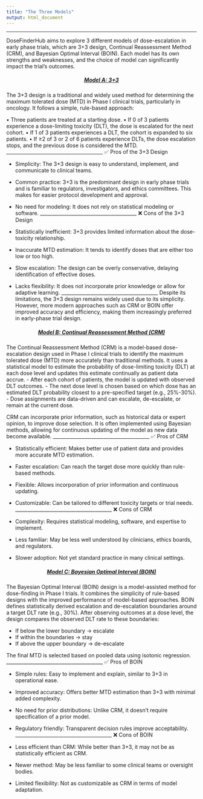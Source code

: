 ```yaml
---
title: "The Three Models"
output: html_document
---
```

---
DoseFinderHub aims to explore 3 different models of dose-escalation in early phase trials, which are 3+3 design, Continual Reassessment Method (CRM), and Bayesian Optimal Interval (BOIN). Each model has its own strengths and weaknesses, and the choice of model can significantly impact the trial's outcomes.

<div style="text-align: center;">
<u><h5 id="models_a">Model A: 3+3</h5></u>
</div>

The 3+3 design is a traditional and widely used method for determining the maximum tolerated dose (MTD) in Phase I clinical trials, particularly in oncology. It follows a simple, rule-based approach:

•	Three patients are treated at a starting dose.
•	If 0 of 3 patients experience a dose-limiting toxicity (DLT), the dose is escalated for the next cohort.
•	If 1 of 3 patients experiences a DLT, the cohort is expanded to six patients.
•	If ≥2 of 3 or 2 of 6 patients experience DLTs, the dose escalation stops, and the previous dose is considered the MTD.
________________________________________
✅ Pros of the 3+3 Design

- Simplicity: The 3+3 design is easy to understand, implement, and communicate to clinical teams.
- Common practice: 3+3 is the predominant design in early phase trials and is familiar to regulators, investigators, and ethics committees. This makes for easier protocol development and approval.
- No need for modeling: It does not rely on statistical modeling or software.
________________________________________
❌ Cons of the 3+3 Design

- Statistically inefficient: 3+3 provides limited information about the dose-toxicity relationship.
- Inaccurate MTD estimation: It tends to identify doses that are either too low or too high.
- Slow escalation: The design can be overly conservative, delaying identification of effective doses.
- Lacks flexibility: It does not incorporate prior knowledge or allow for adaptive learning.
________________________________________
Despite its limitations, the 3+3 design remains widely used due to its simplicity. However, more modern approaches such as CRM or BOIN offer improved accuracy and efficiency, making them increasingly preferred in early-phase trial design.


<div style="text-align: center;">
<u><h5 id="models_b">Model B: Continual Reassessment Method (CRM)</h5></u>
</div>

The Continual Reassessment Method (CRM) is a model-based dose-escalation design used in Phase I clinical trials to identify the maximum tolerated dose (MTD) more accurately than traditional methods. It uses a statistical model to estimate the probability of dose-limiting toxicity (DLT) at each dose level and updates this estimate continually as patient data accrue.
- After each cohort of patients, the model is updated with observed DLT outcomes.
- The next dose level is chosen based on which dose has an estimated DLT probability closest to a pre-specified target (e.g., 25%-30%).
- Dose assignments are data-driven and can escalate, de-escalate, or remain at the current dose.

CRM can incorporate prior information, such as historical data or expert opinion, to improve dose selection. It is often implemented using Bayesian methods, allowing for continuous updating of the model as new data become available.
________________________________________
✅ Pros of CRM

- Statistically efficient: Makes better use of patient data and provides more accurate MTD estimation.
- Faster escalation: Can reach the target dose more quickly than rule-based methods.
- Flexible: Allows incorporation of prior information and continuous updating.
- Customizable: Can be tailored to different toxicity targets or trial needs.
________________________________________
❌ Cons of CRM

- Complexity: Requires statistical modeling, software, and expertise to implement.
- Less familiar: May be less well understood by clinicians, ethics boards, and regulators.
- Slower adoption: Not yet standard practice in many clinical settings.

<div style="text-align: center;">
<u><h5 id="models_c">Model C: Bayesian Optimal Interval (BOIN)</h5></u>
</div>

The Bayesian Optimal Interval (BOIN) design is a model-assisted method for dose-finding in Phase I trials. It combines the simplicity of rule-based designs with the improved performance of model-based approaches. BOIN defines statistically derived escalation and de-escalation boundaries around a target DLT rate (e.g., 30%). After observing outcomes at a dose level, the design compares the observed DLT rate to these boundaries:

- If below the lower boundary → escalate
- If within the boundaries → stay
- If above the upper boundary → de-escalate

The final MTD is selected based on pooled data using isotonic regression.
________________________________________
✅ Pros of BOIN

- Simple rules: Easy to implement and explain, similar to 3+3 in operational ease.
- Improved accuracy: Offers better MTD estimation than 3+3 with minimal added complexity.
- No need for prior distributions: Unlike CRM, it doesn't require specification of a prior model.
- Regulatory friendly: Transparent decision rules improve acceptability.
________________________________________
❌ Cons of BOIN

- Less efficient than CRM: While better than 3+3, it may not be as statistically efficient as CRM.
- Newer method: May be less familiar to some clinical teams or oversight bodies.
- Limited flexibility: Not as customizable as CRM in terms of model adaptation.

